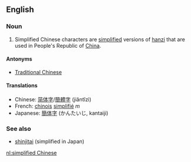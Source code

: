 ==English==
===Noun===

# Simplified Chinese characters are [[simplified]] versions of [[hanzi]] that are used in People's Republic of [[China]].

====Antonyms====
*[[Traditional Chinese]]

====Translations====
*Chinese: [[简体字]]/[[簡體字]] (jiăntĭzì)
*French: [[chinois]] [[simplifié]] ''m''
*Japanese: [[簡体字]] (かんたいじ, kantaiji)

===See also===
*[[shinjitai]] (simplified in Japan)

[[nl:simplified Chinese]]